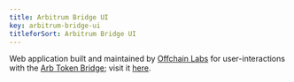 ```yaml
---
title: Arbitrum Bridge UI
key: arbitrum-bridge-ui
titleforSort: Arbitrum Bridge UI
---
```


Web application built and maintained by [Offchain Labs](/intro/glossary#offchain-labs) for user-interactions with the
[Arb Token Bridge](/intro/glossary#arb-token-bridge); visit it [here](https://bridge.arbitrum.io/).
